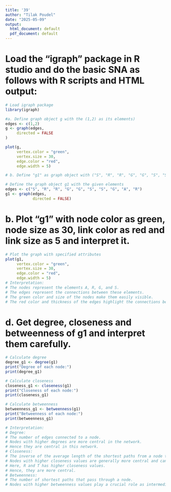 ```yaml
---
title: '39'
author: "Tilak Poudel"
date: "2025-05-09"
output:
  html_document: default
  pdf_document: default
---
```


# Load the "igraph" package in R studio and do the basic SNA as follows with R scripts and HTML output:

```r
# Load igraph package
library(igraph)

#a. Define graph object g with the (1,2) as its elements)
edges <- c(1,2)
g <- graph(edges,
     directed = FALSE
)

plot(g,
     vertex.color = "green",
     vertex.size = 30,
     edge.color = "red",
     edge.width = 5)

# b. Define "g1" as graph object with ("S", "R", "R", "G", "G", "S", "S", "G", "A", "R") as its elements.

# Define the graph object g1 with the given elements
edges <- c("S", "R", "R", "G", "G", "S", "S", "G", "A", "R")
g1 <- graph(edges,
            directed = FALSE)
```

# b. Plot "g1" with node color as green, node size as 30, link color as red and link size as 5 and interpret it.
```r
# Plot the graph with specified attributes
plot(g1,
     vertex.color = "green",
     vertex.size = 30,
     edge.color = "red",
     edge.width = 5)
# Interpretation:
# The nodes represent the elements A, R, G, and S.
# The edges represent the connections between these elements.
# The green color and size of the nodes make them easily visible.
# The red color and thickness of the edges highlight the connections between nodes.
```

# d. Get degree, closeness and betweenness of g1 and interpret them carefully.
```r
# Calculate degree
degree_g1 <- degree(g1)
print("Degree of each node:")
print(degree_g1)

# Calculate closeness
closeness_g1 <- closeness(g1)
print("Closeness of each node:")
print(closeness_g1)

# Calculate betweenness
betweenness_g1 <- betweenness(g1)
print("Betweenness of each node:")
print(betweenness_g1)

# Interpretation:
# Degree:
# The number of edges connected to a node.
# Nodes with higher degrees are more central in the network.
# Hence they are central in this network.
# Closeness:
# The inverse of the average length of the shortest paths from a node to all other nodes in the graph.
# Nodes with higher closeness values are generally more central and can reach other nodes more quickly.
# Here, R and T has higher closeness values.
# Hence, they are more central.
# Betweenness:
# The number of shortest paths that pass through a node.
# Nodes with higher betweenness values play a crucial role as intermediaries in this network.
```
